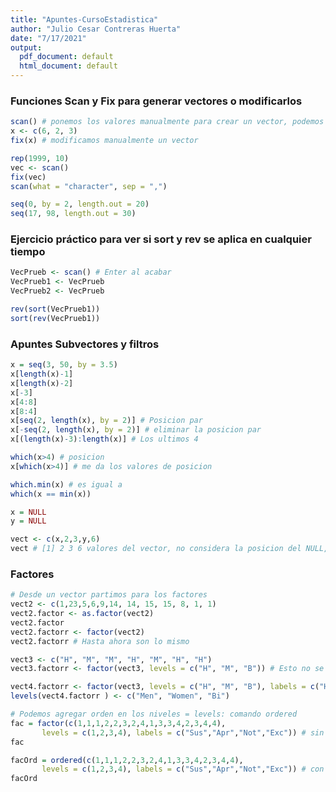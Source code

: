 ```yaml
---
title: "Apuntes-CursoEstadistica"
author: "Julio Cesar Contreras Huerta"
date: "7/17/2021"
output:
  pdf_document: default
  html_document: default
---
```


### Funciones Scan y Fix para generar vectores o modificarlos

```r
scan() # ponemos los valores manualmente para crear un vector, podemos jalar vectores guardados en internet
x <- c(6, 2, 3)
fix(x) # modificamos manualmente un vector

rep(1999, 10)
vec <- scan()
fix(vec)
scan(what = "character", sep = ",")

seq(0, by = 2, length.out = 20)
seq(17, 98, length.out = 30)
```


### Ejercicio práctico para ver si sort y rev se aplica en cualquier tiempo
```r
VecPrueb <- scan() # Enter al acabar
VecPrueb1 <- VecPrueb
VecPrueb2 <- VecPrueb

rev(sort(VecPrueb1))
sort(rev(VecPrueb1))
```

### Apuntes Subvectores y filtros

```r
x = seq(3, 50, by = 3.5)
x[length(x)-1] 
x[length(x)-2] 
x[-3]
x[4:8]
x[8:4]
x[seq(2, length(x), by = 2)] # Posicion par
x[-seq(2, length(x), by = 2)] # eliminar la posicion par
x[(length(x)-3):length(x)] # Los ultimos 4

which(x>4) # posicion
x[which(x>4)] # me da los valores de posicion

which.min(x) # es igual a
which(x == min(x))

x = NULL
y = NULL

vect <- c(x,2,3,y,6)
vect # [1] 2 3 6 valores del vector, no considera la posicion del NULL, eso lo diferencia de los valores NA
```

### Factores

```r
# Desde un vector partimos para los factores
vect2 <- c(1,23,5,6,9,14, 14, 15, 15, 8, 1, 1)
vect2.factor <- as.factor(vect2)
vect2.factor
vect2.factorr <- factor(vect2)
vect2.factorr # Hasta ahora son lo mismo

vect3 <- c("H", "M", "M", "H", "M", "H", "H")
vect3.factorr <- factor(vect3, levels = c("H", "M", "B")) # Esto no se puede hacer con as.factor

vect4.factorr <- factor(vect3, levels = c("H", "M", "B"), labels = c("Hombre", "Mujer", "Bisexual")) # Tambien se puede cambiar las etiquetas
levels(vect4.factorr ) <- c("Men", "Women", "Bi")

# Podemos agregar orden en los niveles = levels: comando ordered
fac = factor(c(1,1,1,2,2,3,2,4,1,3,3,4,2,3,4,4), 
       levels = c(1,2,3,4), labels = c("Sus","Apr","Not","Exc")) # sin orden
fac

facOrd = ordered(c(1,1,1,2,2,3,2,4,1,3,3,4,2,3,4,4), 
       levels = c(1,2,3,4), labels = c("Sus","Apr","Not","Exc")) # con orden
facOrd
```


